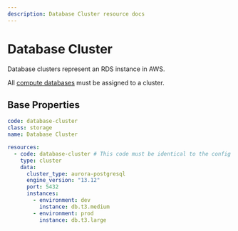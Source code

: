 ```yaml
---
description: Database Cluster resource docs
---
```


# Database Cluster

Database clusters represent an RDS instance in AWS.

All [compute databases](../compute/database) must be assigned to a cluster.

## Base Properties

```yaml
code: database-cluster
class: storage
name: Database Cluster

resources:
  - code: database-cluster # This code must be identical to the config code above
    type: cluster
    data:
      cluster_type: aurora-postgresql
      engine_version: "13.12"
      port: 5432
      instances:
        - environment: dev
          instance: db.t3.medium
        - environment: prod
          instance: db.t3.large
```
